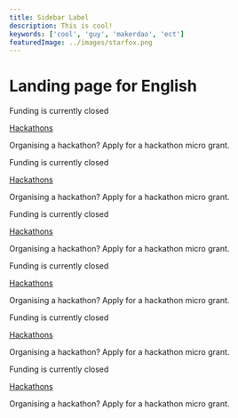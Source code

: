 ```yaml
---
title: Sidebar Label 
description: This is cool!
keywords: ['cool', 'guy', 'makerdao', 'ect']
featuredImage: ../images/starfox.png
---
```



# Landing page for English

<Categories>

<Box>

<StatusBanner warning> Funding is currently closed </StatusBanner>
   
<Icon name="metamask"/>

[Hackathons](/funding/hackathons)

Organising a hackathon? Apply for a hackathon micro grant.

</Box>

<Box>

<StatusBanner warning> Funding is currently closed </StatusBanner>
   
<Icon name="metamask"/>

[Hackathons](/funding/hackathons)

Organising a hackathon? Apply for a hackathon micro grant.

</Box>

<Box>

<StatusBanner warning> Funding is currently closed </StatusBanner>
   
<Icon name="metamask"/>

[Hackathons](/funding/hackathons)

Organising a hackathon? Apply for a hackathon micro grant.

</Box>

<Box>

<StatusBanner warning> Funding is currently closed </StatusBanner>
   
<Icon name="metamask"/>

[Hackathons](/funding/hackathons)

Organising a hackathon? Apply for a hackathon micro grant.

</Box>

<Box>

<StatusBanner warning> Funding is currently closed </StatusBanner>
   
<Icon name="metamask"/>

[Hackathons](/funding/hackathons)

Organising a hackathon? Apply for a hackathon micro grant.

</Box>

<Box>

<StatusBanner warning> Funding is currently closed </StatusBanner>
   
<Icon name="metamask"/>

[Hackathons](/funding/hackathons)

Organising a hackathon? Apply for a hackathon micro grant.

</Box>

</Categories>

